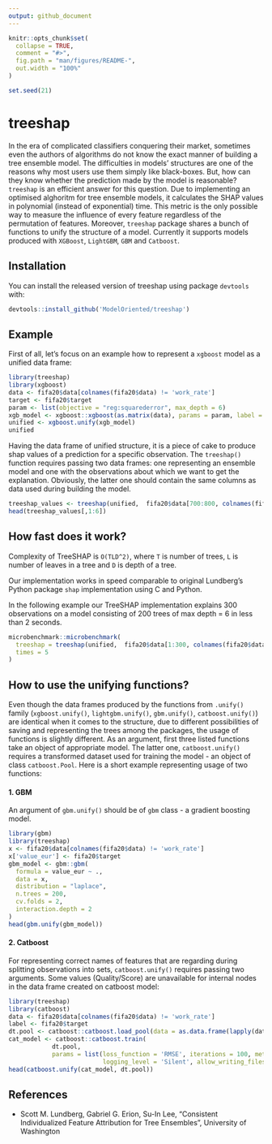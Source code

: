 ```yaml
---
output: github_document
---
```


<!-- README.md is generated from README.Rmd. Please edit that file -->

```r
knitr::opts_chunk$set(
  collapse = TRUE,
  comment = "#>",
  fig.path = "man/figures/README-",
  out.width = "100%"
)

set.seed(21)
```

# treeshap

<!-- badges: start -->
<!-- badges: end -->

In the era of complicated classifiers conquering their market, sometimes even the authors of algorithms do not know the exact manner of building a tree ensemble model. The difficulties in models' structures are one of the reasons why most users use them simply like black-boxes. But, how can they know whether the prediction made by the model is reasonable? `treeshap` is an efficient answer for this question. Due to implementing an optimised alghoritm for tree ensemble models, it calculates the SHAP values in polynomial (instead of exponential) time. This metric is the only possible way to measure the influence of every feature regardless of the permutation of features. Moreover, `treeshap` package shares a bunch of functions to unify the structure of a model. Currently it supports models produced with `XGBoost`, `LightGBM`, `GBM` and `Catboost`.

## Installation

You can install the released version of treeshap using package `devtools` with:

``` r
devtools::install_github('ModelOriented/treeshap')
```

## Example

First of all, let's focus on an example how to represent a `xgboost` model as a unified data frame:
```r
library(treeshap)
library(xgboost)
data <- fifa20$data[colnames(fifa20$data) != 'work_rate']
target <- fifa20$target
param <- list(objective = "reg:squarederror", max_depth = 6)
xgb_model <- xgboost::xgboost(as.matrix(data), params = param, label = target, nrounds = 200, verbose = 0)
unified <- xgboost.unify(xgb_model)
unified
```
Having the data frame of unified structure, it is a piece of cake to produce shap values of a prediction for a specific observation.
The `treeshap()` function requires passing two data frames: one representing an ensemble model and one with the observations about which we want to get the explanation. Obviously, the latter one should contain the same columns as data used during building the model.
```r
treeshap_values <- treeshap(unified,  fifa20$data[700:800, colnames(fifa20$data) != 'work_rate'])
head(treeshap_values[,1:6])
```

## How fast does it work?

Complexity of TreeSHAP is `O(TLD^2)`, where `T` is number of trees, `L` is number of leaves in a tree and `D` is depth of a tree.

Our implementation works in speed comparable to original Lundberg's Python package `shap` implementation using C and Python.

In the following example our TreeSHAP implementation explains 300 observations on a model consisting of 200 trees of max depth = 6 in less than 2 seconds. 

```r
microbenchmark::microbenchmark(
  treeshap = treeshap(unified,  fifa20$data[1:300, colnames(fifa20$data) != 'work_rate']),
  times = 5
)
```


## How to use the unifying functions?

Even though the data frames produced by the functions from `.unify()` family (`xgboost.unify()`, `lightgbm.unify()`, `gbm.unify()`, `catboost.unify()`) are identical when it comes to the structure, due to different possibilities of saving and representing the trees among the packages, the usage of functions is slightly different. As an argument, first three listed functions take an object of appropriate model. The latter one, `catboost.unify()` requires a transformed dataset used for training the model - an object of class `catboost.Pool`. Here is a short example representing usage of two functions:

#### 1. GBM
An argument of `gbm.unify()` should be of `gbm` class - a gradient boosting model.
```r
library(gbm)
library(treeshap)
x <- fifa20$data[colnames(fifa20$data) != 'work_rate']
x['value_eur'] <- fifa20$target
gbm_model <- gbm::gbm(
  formula = value_eur ~ .,
  data = x,
  distribution = "laplace",
  n.trees = 200,
  cv.folds = 2,
  interaction.depth = 2
)
head(gbm.unify(gbm_model))
```

#### 2. Catboost

For representing correct names of features that are regarding during splitting observations into sets, `catboost.unify()` requires passing two arguments. Some values (Quality/Score) are unavailable for internal nodes in the data frame created on catboost model:

```r
library(treeshap)
library(catboost)
data <- fifa20$data[colnames(fifa20$data) != 'work_rate']
label <- fifa20$target
dt.pool <- catboost::catboost.load_pool(data = as.data.frame(lapply(data, as.numeric)), label = label)
cat_model <- catboost::catboost.train(
            dt.pool,
            params = list(loss_function = 'RMSE', iterations = 100, metric_period = 10,
                          logging_level = 'Silent', allow_writing_files = FALSE))
head(catboost.unify(cat_model, dt.pool))
```



## References

* Scott M. Lundberg, Gabriel G. Erion, Su-In Lee, "Consistent Individualized Feature Attribution for Tree Ensembles", University of Washington
